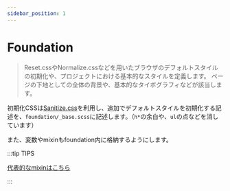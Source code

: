 ```yaml
---
sidebar_position: 1
---
```


# Foundation

> Reset.cssやNormalize.cssなどを用いたブラウザのデフォルトスタイルの初期化や、プロジェクトにおける基本的なスタイルを定義します。 ページの下地としての全体の背景や、基本的なタイポグラフィなどが該当します。

初期化CSSは[Sanitize.css](https://csstools.github.io/sanitize.css/)を利用し、追加でデフォルトスタイルを初期化する記述を、`foundation/_base.scss`に記述します。（`h*`の余白や、`ul`の点などを消しています）

また、変数やmixinもfoundation内に格納するようにします。

:::tip TIPS

[代表的なmixinはこちら](/docs/html/methodologies/foundation/mixin)

:::
